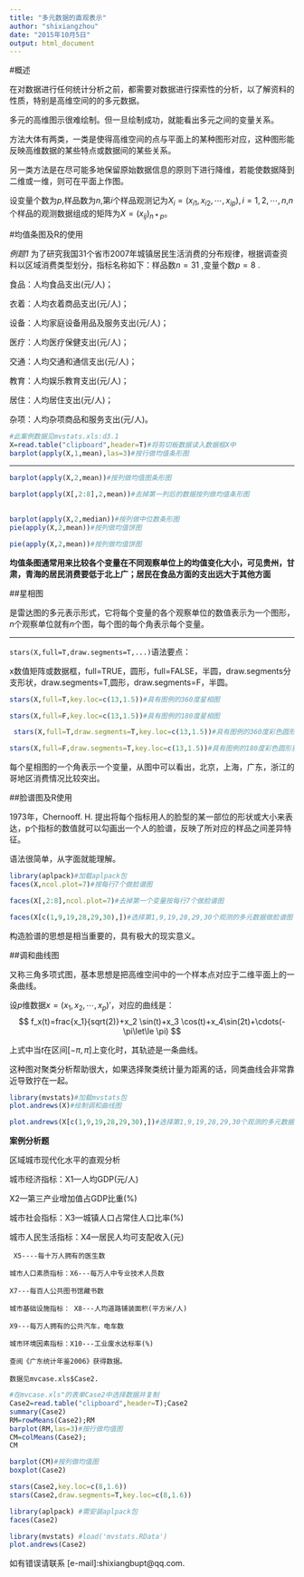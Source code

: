 ---
title: "多元数据的直观表示"
author: "shixiangzhou"
date: "2015年10月5日"
output: html_document
---

#概述

在对数据进行任何统计分析之前，都需要对数据进行探索性的分析，以了解资料的性质，特别是高维空间的的多元数据。

多元的高维图示很难绘制。但一旦绘制成功，就能看出多元之间的变量关系。

方法大体有两类，一类是使得高维空间的点与平面上的某种图形对应，这种图形能反映高维数据的某些特点或数据间的某些关系。

另一类方法是在尽可能多地保留原始数据信息的原则下进行降维，若能使数据降到二维或一维，则可在平面上作图。

 设变量个数为$p$,样品数为$n$,第$i$个样品观测记为$X_i=(x_{i1},x_{i2},\cdots,x_{ip}),i=1,2,\cdots,n$,$n$个样品的观测数据组成的矩阵为$X=(x_{ij})_{n*p}$。
 
#均值条图及R的使用 
 
*例题1* 为了研究我国31个省市2007年城镇居民生活消费的分布规律，根据调查资料以区域消费类型划分，指标名称如下：样品数$n=31$ ,变量个数$p=8$ .

食品：人均食品支出(元/人)；

衣着：人均衣着商品支出(元/人)；

设备：人均家庭设备用品及服务支出(元/人)；

医疗：人均医疗保健支出(元/人)；

交通：人均交通和通信支出(元/人)；

教育：人均娱乐教育支出(元/人)；

居住：人均居住支出(元/人)；

杂项：人均杂项商品和服务支出(元/人)。

```{r}
#此案例数据见mvstats.xls:d3.1
X=read.table("clipboard",header=T)#将剪切板数据读入数据框X中   
barplot(apply(X,1,mean),las=3)#按行做均值条形图

```

*************************

```{r}
barplot(apply(X,2,mean))#按列做均值图条形图
```

```{r}
barplot(apply(X[,2:8],2,mean))#去掉第一列后的数据按列做均值条形图
 
```

```{r}
 
barplot(apply(X,2,median))#按列做中位数条形图
pie(apply(X,2,mean))#按列做均值饼图
```

```{r}
 
 
pie(apply(X,2,mean))#按列做均值饼图
```

**均值条图通常用来比较各个变量在不同观察单位上的均值变化大小，可见贵州，甘肃，青海的居民消费要低于北上广；居民在食品方面的支出远大于其他方面**

##星相图

是雷达图的多元表示形式，它将每个变量的各个观察单位的数值表示为一个图形，$n$个观察单位就有$n$个图，每个图的每个角表示每个变量。


*****************

`stars(X,full=T,draw.segments=T,...)`语法要点：

x数值矩阵或数据框，full=TRUE，圆形，full=FALSE，半圆，draw.segments分支形状，draw.segments=T,圆形，draw.segments=F，半圆。

```{r}
stars(X,full=T,key.loc=c(13,1.5))#具有图例的360度星相图


```

```{r}
stars(X,full=F,key.loc=c(13,1.5))#具有图例的180度星相图

```

```{r}
 stars(X,full=T,draw.segments=T,key.loc=c(13,1.5))#具有图例的360度彩色圆形星相图


```

```{r}
 
stars(X,full=F,draw.segments=T,key.loc=c(13,1.5))#具有图例的180度彩色圆形星相图

```


每个星相图的一个角表示一个变量，从图中可以看出，北京，上海，广东，浙江的哥地区消费情况比较突出。

##脸谱图及R使用

1973年，Chernooff. H. 提出将每个指标用人的脸型的某一部位的形状或大小来表达，p个指标的数值就可以勾画出一个人的脸谱，反映了所对应的样品之间差异特征。

语法很简单，从字面就能理解。

```{r}
library(aplpack)#加载aplpack包
faces(X,ncol.plot=7)#按每行7个做脸谱图

```

```{r}
faces(X[,2:8],ncol.plot=7)#去掉第一个变量按每行7个做脸谱图

```

```{r}

faces(X[c(1,9,19,28,29,30),])#选择第1,9,19,28,29,30个观测的多元数据做脸谱图
```

构造脸谱的思想是相当重要的，具有极大的现实意义。

##调和曲线图

又称三角多项式图，基本思想是把高维空间中的一个样本点对应于二维平面上的一条曲线。

设$p$维数据$x=(x_1,x_2,\cdots,x_p)'$，对应的曲线是：
$$
f_x(t)=frac{x_1}{sqrt(2)}+x_2 \sin(t)+x_3 \cos(t)+x_4\sin(2t)+\cdots(-\pi\let\le \pi)
$$

上式中当$t$在区间$[-\pi,\pi]$上变化时，其轨迹是一条曲线。

这种图对聚类分析帮助很大，如果选择聚类统计量为距离的话，同类曲线会非常靠近导致拧在一起。

```{r}
library(mvstats)#加载mvstats包
plot.andrews(X)#绘制调和曲线图

```

```{r}
plot.andrews(X[c(1,9,19,28,29,30),])#选择第1,9,19,28,29,30个观测的多元数据做调和曲线图
```


**案例分析题**

区域城市现代化水平的直观分析

城市经济指标：X1---人均GDP(元/人)

X2---第三产业增加值占GDP比重(%)

城市社会指标：X3---城镇人口占常住人口比率(%)

城市人民生活指标：X4---居民人均可支配收入(元)

     X5----每十万人拥有的医生数
    
    城市人口素质指标：X6---每万人中专业技术人员数
    
    X7---每百人公共图书馆藏书数
    
    城市基础设施指标： X8---人均道路铺装面积(平方米/人)
    
    X9---每万人拥有的公共汽车，电车数
    
    城市环境因素指标：X10---工业废水达标率(%)
    
    查阅《广东统计年鉴2006》获得数据。
    
    数据见mvcase.xls$Case2.
    
```{r}
#在mvcase.xls"的表单Case2中选择数据并复制
Case2=read.table("clipboard",header=T);Case2
summary(Case2)
RM=rowMeans(Case2);RM
barplot(RM,las=3)#按行做均值图
CM=colMeans(Case2);
CM
```

```{r}
barplot(CM)#按列做均值图
boxplot(Case2)
```

```{r}
stars(Case2,key.loc=c(8,1.6))
stars(Case2,draw.segments=T,key.loc=c(8,1.6))
```

```{r}
library(aplpack) #需安装aplpack包 
faces(Case2)
```


```{r}
library(mvstats) #load('mvstats.RData')
plot.andrews(Case2)  
```





如有错误请联系 [e-mail]:shixiangbupt@qq.com.